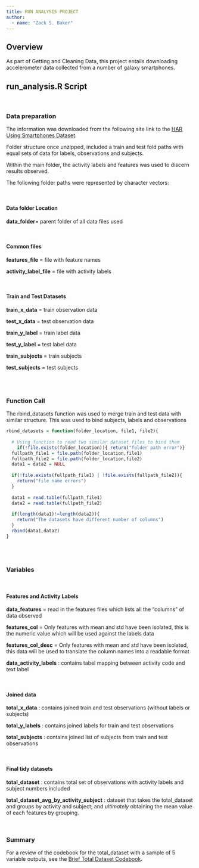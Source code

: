 ---
title: RUN ANALYSIS PROJECT
author:
  - name: "Zack S. Baker"
---

## Overview

As part of Getting and Cleaning Data, this project entails downloading accelerometer data collected from a number of galaxy smartphones.


## run_analysis.R Script

\

### Data preparation

The information was downloaded from the following site link to the [HAR Using Smartphones  Dataset](http://archive.ics.uci.edu/ml/machine-learning-databases/00240/UCI%20HAR%20Dataset.zip).

Folder structure once unzipped, included a train and test fold paths with equal sets of data for labels, observations and subjects. 

Within the main folder, the activity labels and features was used to discern results observed. 

The following folder paths were represented by character vectors:

\

#### Data folder Location
**data_folder**= parent folder of all data files used 

\

#### Common files
**features_file** = file with feature names

**activity_label_file** = file with activity labels

\

#### Train and Test Datasets
**train_x_data** = train observation data

**test_x_data** = test observation data

**train_y_label** = train label data

**test_y_label** = test label data

**train_subjects** = train subjects

**test_subjects** = test subjects

\
\

### Function Call

The rbind_datasets function was used to merge train and test data with similar structure. 
This was used to bind subjects, labels and observations

```{r}
rbind_datasets = function(folder_location, file1, file2){
  
  # Using function to read two similar dataset files to bind them
    if(!file.exists(folder_location)){ return("folder path error")}
  fullpath_file1 = file.path(folder_location,file1)
  fullpath_file2 = file.path(folder_location,file2)
  data1 = data2 = NULL
  
  if(!file.exists(fullpath_file1) | !file.exists(fullpath_file2)){
    return("file name errors")
  }
  
  data1 = read.table(fullpath_file1)
  data2 = read.table(fullpath_file2) 
  
  if(length(data1)!=length(data2)){
    return("The datasets have different number of columns")
  }
  rbind(data1,data2)
}
```

\
\

### Variables

\

#### Features and Activity Labels

**data_features** = read in the features files which lists all the "columns" of data observed

**features_col** = Only features with mean and std have been isolated, this is the numeric value which will be used against the labels data

**features_col_desc** = Only features with mean and std have been isolated, this data will be used to translate the column names into a readable format 

**data_activity_labels** : contains tabel mapping between activity code and text label

\

#### Joined data

**total_x_data** : contains joined train and test observations (without labels or subjects)

**total_y_labels** : contains joined labels for train and test observations

**total_subjects** : contains joined list of subjects from train and test observations

\

#### Final tidy datasets

**total_dataset** : contains total set of observations with activity labels and subject numbers included

**total_dataset_avg_by_activity_subject** : dataset that takes the total_dataset and groups by activity and subject; and _ultimately_ obtaining the mean value of each features by grouping.


\

### Summary

For a review of the codebook for the total_dataset with a sample of 5 variable outputs, see the [Brief Total Dataset Codebook](http://archive.ics.uci.edu/ml/machine-learning-databases/00240/UCI%20HAR%20Dataset.zip).


